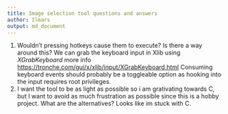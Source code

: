 ```yaml
---
title: Image selection tool questions and answers
author: Ilmars
output: md_document
---
```


1. Wouldn't pressing hotkeys cause them to execute? Is there a way around this?
   We can grab the keyboard input in Xlib using *XGrabKeyboard* more info [https://tronche.com/gui/x/xlib/input/XGrabKeyboard.html](here)
   Consuming keyboard events should probably be a toggleable option as hooking into the input requires root privileges.
2. I want the tool to be as light as possible so i am grativating towards C, but I want to avoid as much frustration as possible since this is a hobby project. What are the alternatives?
   Looks like im stuck with C.


